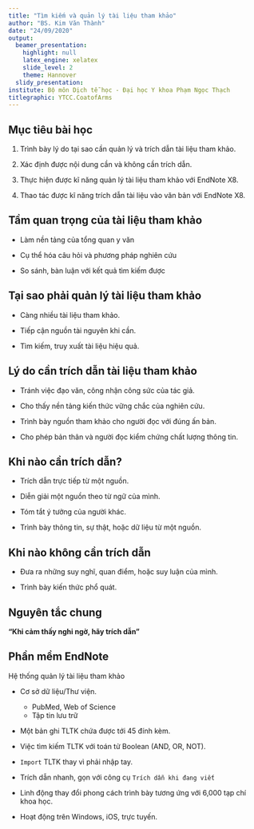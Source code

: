 ---
title: "Tìm kiếm và quản lý tài liệu tham khảo"
author: "BS. Kim Văn Thành"
date: "24/09/2020"
output:
  beamer_presentation:
    highlight: null
    latex_engine: xelatex
    slide_level: 2
    theme: Hannover
  slidy_presentation:
institute: Bộ môn Dịch tễ học - Đại học Y khoa Phạm Ngọc Thạch
titlegraphic: YTCC.CoatofArms
---
## Mục tiêu bài học

1. Trình bày lý do tại sao cần quản lý và trích dẫn tài liệu tham khảo.  

2. Xác định được nội dung cần và không cần trích dẫn.  

3. Thực hiện được kĩ năng quản lý tài liệu tham khảo với EndNote X8.  

4. Thao tác được kĩ năng trích dẫn tài liệu vào văn bản với EndNote X8.  

## Tầm quan trọng của tài liệu tham khảo

- Làm nền tảng của tổng quan y văn

- Cụ thể hóa câu hỏi và phương pháp nghiên cứu

- So sánh, bàn luận với kết quả tìm kiếm được

## Tại sao phải quản lý tài liệu tham khảo

- Càng nhiều tài liệu tham khảo.  

- Tiếp cận nguồn tài nguyên khi cần.  

- Tìm kiếm, truy xuất tài liệu hiệu quả.  

## Lý do cần trích dẫn tài liệu tham khảo

* Tránh việc đạo văn, công nhận công sức của tác giả.  

* Cho thấy nền tảng kiến thức vững chắc của nghiên cứu.  

* Trình bày nguồn tham khảo cho người đọc với đúng ấn bản.  

* Cho phép bản thân và người đọc kiểm chứng chất lượng thông tin.  

## Khi nào cần trích dẫn?

  - Trích dẫn trực tiếp từ một nguồn.  
  
  - Diễn giải một nguồn theo từ ngữ của mình.
  
  - Tóm tắt ý tưởng của người khác.
  
  - Trình bày thông tin, sự thật, hoặc dữ liệu từ một nguồn.
  
## Khi nào không cần trích dẫn

  - Đưa ra những suy nghĩ, quan điểm, hoặc suy luận của mình. 
  
  - Trình bày kiến thức phổ quát. 

## Nguyên tắc chung

  __"Khi cảm thấy nghi ngờ, hãy trích dẫn"__

## Phần mềm EndNote

Hệ thống quản lý tài liệu tham khảo

- Cơ sở dữ liệu/Thư viện.  
  * PubMed, Web of Science  
  * Tập tin lưu trữ  

- Một bản ghi TLTK chứa được tới 45 đính kèm. 

- Việc tìm kiếm TLTK với toán tử Boolean (AND, OR, NOT).  

- `Import` TLTK thay vì phải nhập tay.

- Trích dẫn nhanh, gọn với công cụ `Trích dẫn khi đang viết`

- Linh động thay đổi phong cách trình bày tương ứng với 6,000 tạp chí khoa học.  

- Hoạt động trên Windows, iOS, trực tuyến. 





